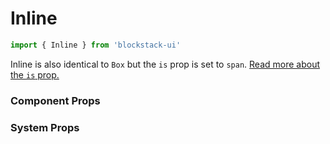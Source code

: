 # Inline
```jsx
import { Inline } from 'blockstack-ui'
```
Inline is also identical to `Box` but the `is` prop is set to `span`. [Read more about the `is` prop.](https://github.com/jxnblk/styled-system/tree/master/clean-tag#is-prop)

### Component Props


### System Props

